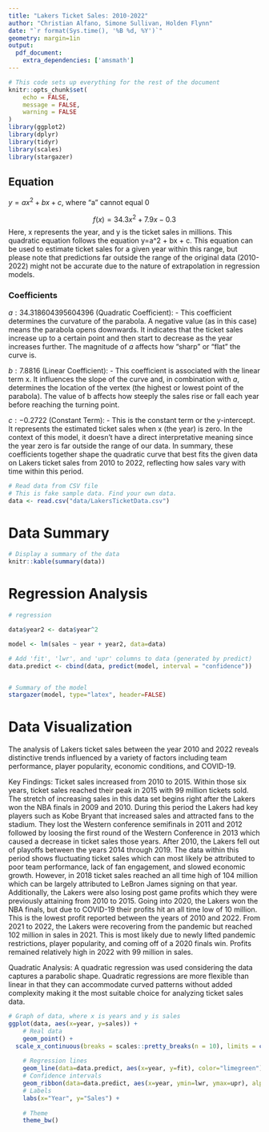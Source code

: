 ```yaml
---
title: "Lakers Ticket Sales: 2010-2022"
author: "Christian Alfano, Simone Sullivan, Holden Flynn"
date: "`r format(Sys.time(), '%B %d, %Y')`"
geometry: margin=1in
output:
  pdf_document:
    extra_dependencies: ['amsmath']
---
```


```r
# This code sets up everything for the rest of the document
knitr::opts_chunk$set(
	echo = FALSE,
	message = FALSE,
	warning = FALSE
)
library(ggplot2)
library(dplyr)
library(tidyr)
library(scales)
library(stargazer)
```

## Equation

$y=ax^2 + bx + c$, where "a" cannot equal 0

$$
f(x) = 34.3x^2 + 7.9x -0.3
$$
Here, x represents the year, and y is the ticket sales in millions. This quadratic equation follows the equation y=a^2 + bx + c. This equation can be used to estimate ticket sales for a given year within this range, but please note that predictions far outside the range of the original data (2010-2022) might not be accurate due to the nature of extrapolation in regression models.

### Coefficients

$a: 34.318604395604396$ (Quadratic Coefficient): 
- This coefficient determines the curvature of the parabola. A negative value (as in this case) means the parabola opens downwards. It indicates that the ticket sales increase up to a certain point and then start to decrease as the year increases further. The magnitude of $a$ affects how "sharp" or "flat" the curve is.

$b: 7.8816$ (Linear Coefficient): 
- This coefficient is associated with the linear term x. It influences the slope of the curve and, in combination with $a$, determines the location of the vertex (the highest or lowest point of the parabola). The value of b affects how steeply the sales rise or fall each year before reaching the turning point.

$c:-0.2722$ (Constant Term): 
- This is the constant term or the y-intercept. It represents the estimated ticket sales when x (the year) is zero. In the context of this model, it doesn't have a direct interpretative meaning since the year zero is far outside the range of our data. In summary, these coefficients together shape the quadratic curve that best fits the given data on Lakers ticket sales from 2010 to 2022, reflecting how sales vary with time within this period.

```r
# Read data from CSV file
# This is fake sample data. Find your own data.
data <- read.csv("data/LakersTicketData.csv")
```

\newpage

# Data Summary

```r
# Display a summary of the data
knitr::kable(summary(data))
```

# Regression Analysis

```r
# regression

data$year2 <- data$year^2

model <- lm(sales ~ year + year2, data=data)

# Add 'fit', 'lwr', and 'upr' columns to data (generated by predict)
data.predict <- cbind(data, predict(model, interval = "confidence"))


# Summary of the model
stargazer(model, type="latex", header=FALSE)
```

\newpage

# Data Visualization

The analysis of Lakers ticket sales between the year 2010 and 2022 reveals distinctive trends influenced by a variety of factors including team performance, player popularity, economic conditions, and COVID-19.

Key Findings: Ticket sales increased from 2010 to 2015. Within those six years, ticket sales reached their peak in 2015 with 99 million tickets sold. The stretch of increasing sales in this data set begins right after the Lakers won the NBA finals in 2009 and 2010. During this period the Lakers had key players such as Kobe Bryant that increased sales and attracted fans to the stadium. They lost the Western conference semifinals in 2011 and 2012 followed by loosing the first round of the Western Conference in 2013 which caused a decrease in ticket sales those years. After 2010, the Lakers fell out of playoffs between the years 2014 through 2019. The data within this period shows fluctuating ticket sales which can most likely be attributed to poor team performance, lack of fan engagement, and slowed economic growth. However, in 2018 ticket sales reached an all time high of 104 million which can be largely attributed to LeBron James signing on that year. Additionally, the Lakers were also losing post game profits which they were previously attaining from 2010 to 2015. Going into 2020, the Lakers won the NBA finals, but due to COVID-19 their profits hit an all time low of 10 million. This is the lowest profit reported between the years of 2010 and 2022. From 2021 to 2022, the Lakers were recovering from the pandemic but reached 102 million in sales in 2021. This is most likely due to newly lifted pandemic restrictions, player popularity, and coming off of a 2020 finals win. Profits remained relatively high in 2022 with 99 million in sales.

Quadratic Analysis: A quadratic regression was used considering the data captures a parabolic shape. Quadratic regressions are more flexible than linear in that they can accommodate curved patterns without added complexity making it the most suitable choice for analyzing ticket sales data.

```r
# Graph of data, where x is years and y is sales
ggplot(data, aes(x=year, y=sales)) +
	# Real data
	geom_point() +
  scale_x_continuous(breaks = scales::pretty_breaks(n = 10), limits = c(min(data$year), max(data$year)))+
  
	# Regression lines
	geom_line(data=data.predict, aes(x=year, y=fit), color="limegreen") +
	# Confidence intervals
	geom_ribbon(data=data.predict, aes(x=year, ymin=lwr, ymax=upr), alpha=0.2, fill="limegreen") +
	# Labels
	labs(x="Year", y="Sales") +
  
	# Theme
	theme_bw()
```
